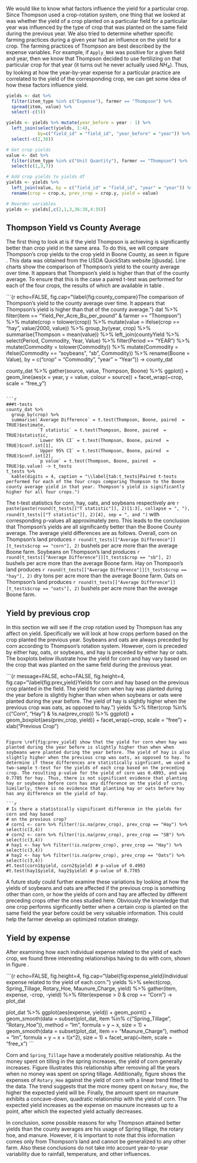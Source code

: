 We would like to know what factors influence the yield for a particular crop. Since Thompson used a crop-rotation system, one thing that we looked at was whether the yield of a crop planted on a particular field for a particular year was influenced by the type of crop that was planted on the same field during the previous year. We also tried to determine whether specific farming practices during a given year had an influence on the yield for a crop. The farming practices of Thompson are best described by the expense variables. For example, if ```Apply_NH4``` was positive for a given field and year, then we know that Thompson decided to use fertilizing on that particular crop for that year (it turns out he never actually used $NH_4$). Thus, by looking at how the year-by-year expense for a particular practice are correlated to the yield of the corresponding crop, we can get some idea of how these factors influence yield.


```r
yields <- dat %>%
  filter(item_type %in% c("Expense"), farmer == "Thompson") %>% 
  spread(item, value) %>% 
  select(-c(5))

yields <- yields %>% mutate(year_before = year - 1) %>%
  left_join(select(yields, 1:4), 
            by=c("field_id" = "field_id", "year_before" = "year")) %>%
  select(-c(2,38))

# Get crop yields
value <- dat %>% 
  filter(item_type %in% c("Unit Quantity"), farmer == "Thompson") %>%
  select(c(1,3,7))

# Add crop yields to yields df
yields <- yields %>% 
  left_join(value, by = c("field_id" = "field_id", "year" = "year")) %>%
  rename(crop = crop.x, prev_crop = crop.y, yield = value)

# Reorder variables
yields <- yields[,c(2,1,3,36:38,4:35)]
```

## Thompson Yield vs County Average

The first thing to look at is if the yield Thompson is achieving is significantly better than crop yield in the same area.  To do this, we will compare Thompson's crop yields to the crop yield in Boone County, as seen in figure \ref{fig:county_compare}.  This data was obtained from the USDA QuickStats website [@usda].  Line charts show the comparison of Thompson's yield to the county average over time.  It appears that Thompson's yield is higher than that of the county average.  To ensure that this is the case a paired t-test was performed for each of the four crops, the results of which are available in table \ref{tab:t_tests}.

```{r echo=FALSE, fig.cap="\\label{fig:county_compare}The comparison of Thompson's yield to the county average over time.  It appears that Thompson's yield is higher than that of the county average."}
dat %>%
  filter(item == "Yield_Per_Acre_Bu_per_pound" & farmer == "Thompson") %>%
  mutate(crop = tolower(crop)) %>%
  mutate(value = ifelse(crop == "hay", value/2000, value)) %>%
  group_by(year, crop) %>%
  summarise(Thompson = mean(value)) %>% 
  left_join(countyYield %>%
              select(Period, Commodity, Year, Value) %>%
              filter(Period == "YEAR") %>% 
              mutate(Commodity = tolower(Commodity)) %>%
              mutate(Commodity = ifelse(Commodity == "soybeans", "sb", Commodity)) %>%
              rename(Boone = Value),
            by = c("crop" = "Commodity", "year" = "Year")) -> county_dat

county_dat %>% 
  gather(source, value, Thompson, Boone) %>% 
  ggplot() +
  geom_line(aes(x = year, y = value, colour = source)) +
  facet_wrap(~crop, scale = "free_y")


```

```r
###t-tests
county_dat %>%
  group_by(crop) %>%
  summarise(`Average Difference` = t.test(Thompson, Boone, paired  = TRUE)$estimate,
            `T statistic` = t.test(Thompson, Boone, paired  = TRUE)$statistic,
            `Lower 95% CI` = t.test(Thompson, Boone, paired  = TRUE)$conf.int[1],
            `Upper 95% CI` = t.test(Thompson, Boone, paired  = TRUE)$conf.int[2],
            `p value` = t.test(Thompson, Boone, paired  = TRUE)$p.value) -> t_tests
t_tests %>%  
  kable(digits = 4, caption = "\\label{tab:t_tests}Paired t-tests performed for each of the four crops comparing Thompson to the Boone county average yield in that year. Thompson's yield is significantly higher for all four crops.")
```

The t-test statistics for corn, hay, oats, and soybeans respectively are `r  paste(paste(round(t_tests[["T statistic"]], 2)[1:3], collapse = ", "), round(t_tests[["T statistic"]], 2)[4], sep = ", and ")` with corresponding p-values all approximately zero.  This leads to the conclusion that Thompson's yields are all significantly better than the Boone County average.  The average yield differences are as follows.  Overall, corn on Thompson's land produces `r round(t_tests[["Average Difference"]][t_tests$crop == "corn"], 2)` bushels per acre more than the average Boone farm.  Soybeans on Thompson's land produces `r round(t_tests[["Average Difference"]][t_tests$crop == "sb"], 2)` bushels per acre more than the average Boone farm. Hay on Thompson's land produces `r round(t_tests[["Average Difference"]][t_tests$crop == "hay"], 2)` dry tons per acre more than the average Boone farm. Oats on Thompson's land produces `r round(t_tests[["Average Difference"]][t_tests$crop == "oats"], 2)` bushels per acre more than the average Boone farm. 

## Yield by previous crop

In this section we will see if the crop rotation used by Thompson has any affect on yield.  Specifically we will look at how crops perform based on the crop planted the previous year. Soybeans and oats are always preceded by corn according to Thompson's rotation system. However, corn is preceded by either hay, oats, or soybeans, and hay is preceded by either hay or oats. The boxplots below illustrate how the yield for corn and hay vary based on the crop that was planted on the same field during the previous year.

```{r message=FALSE, echo=FALSE, fig.height=4, fig.cap="\\label{fig:prev_yield}Yields for corn and hay based on the previous crop planted in the field. The yield for corn when hay was planted during the year before is slightly higher than when when soybeans or oats were planted during the year before. The yield of hay is slightly higher when the previous crop was oats, as opposed to hay."}
yields %>%
  filter(crop %in% c("Corn", "Hay") & !is.na(prev_crop)) %>% 
  ggplot() +
  geom_boxplot(aes(prev_crop, yield)) +
  facet_wrap(~crop, scale = "free") +
  xlab("Previous Crop")

```

Figure \ref{fig:prev_yield} show that the yield for corn when hay was planted during the year before is slightly higher than when when soybeans were planted during the year before. The yield of hay is also slightly higher when the previous crop was oats, as opposed to hay. To determine if these differences are statistically signficant, we used a two-sample t-test for the yields of each crop based on the preceding crop. The resulting p-value for the yield of corn was 0.4993, and was 0.7785 for hay. Thus, there is not significant evidence that planting hay or soybeans before corn has any difference on the yield of corn. Similarly, there is no evidence that planting hay or oats before hay has any difference on the yield of hay.

```r
# Is there a statistically significant difference in the yields for corn and hay based
# on the previous crop?
# corn1 <- corn %>% filter(!is.na(prev_crop), prev_crop == "Hay") %>% select(c(3,4))
# corn2 <- corn %>% filter(!is.na(prev_crop), prev_crop == "SB") %>% select(c(3,4))
# hay1 <- hay %>% filter(!is.na(prev_crop), prev_crop == "Hay") %>% select(c(3,4))
# hay2 <- hay %>% filter(!is.na(prev_crop), prev_crop == "Oats") %>% select(c(3,4))
#t.test(corn1$yield, corn2$yield) # p-value of 0.4993
#t.test(hay1$yield, hay2$yield) # p-value of 0.7785
```

A future study could further examine these variations by looking at how the yields of soybeans and oats are affected if the previous crop is something other than corn, or how the yields of corn and hay are affected by different preceding crops other the ones studied here. Obviously the knowledge that one crop performs signficantly better when a certain crop is planted on the same field the year before could be very valuable information. This could help the farmer develop an optimized rotation strategy.

## Yield by expense

After examining how each individual expense related to the yield of each crop, we found three interesting relationships having to do with corn, shown in figure \ref{fig:expense_yield}.

```{r echo=FALSE, fig.height=4, fig.cap="\\label{fig:expense_yield}Individual expense related to the yield of each corn."}
yields %>%
  select(crop, Spring_Tillage, Rotary_Hoe, Maunure_Charge, yield) %>%
  gather(item, expense, -crop, -yield) %>%
  filter(expense > 0 & crop == "Corn") -> plot_dat

plot_dat %>%
  ggplot(aes(expense, yield)) +
  geom_point() +
  geom_smooth(data = subset(plot_dat, item %in% c("Spring_Tillage", "Rotary_Hoe")), method = "lm", formula = y ~ x, size = 1) + 
  geom_smooth(data = subset(plot_dat, item == "Maunure_Charge"), method = "lm", formula = y ~ x + I(x^2), size = 1) +
  facet_wrap(~item, scale = "free_x")
```

Corn and `Spring_Tillage` have a moderately positive relationship. As the money spent on tilling in the spring increases, the yield of corn generally increases. Figure \ref{fig:expense_yield} illustrates this relationship after removing all the years when no money was spent on spring tillage. Additionally, figure \ref{fig:expense_yield} shows the expenses of `Rotary_Hoe` against the yield of corn with a linear trend fitted to the data. The trend suggests that the more money spent on `Rotary_Hoe`, the higher the expected yield will be. Finally, the amount spent on maunure exhibits a concave-down, quadratic relationship with the yield of corn. The expected yield increases as the expense on maunure increases up to a point, after which the expected yield actually decreases.

In conclusion, some possible reasons for why Thompson attained better yields than the county averages are his usage of Spring tillage, the rotary hoe, and manure. However, it is important to note that this information comes only from Thompson's land and cannot be generalized to any other farm. Also these conclusions do not take into account year-to-year variability due to rainfall, temperature, and other influences.